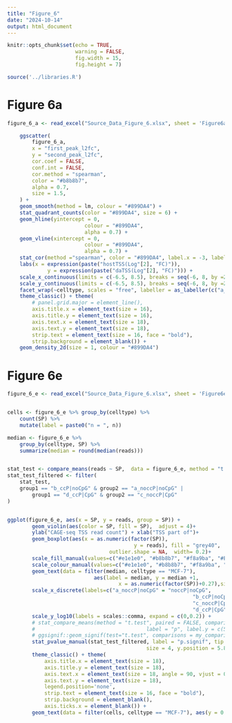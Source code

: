 ```yaml
---
title: "Figure_6"
date: "2024-10-14"
output: html_document
---
```


```r
knitr::opts_chunk$set(echo = TRUE,
                      warning = FALSE,
                      fig.width = 15,
                      fig.height = 7)

source('../libraries.R')

```

# Figure 6a

```r

figure_6_a <- read_excel("Source_Data_Figure_6.xlsx", sheet = 'Figure6a' )

	ggscatter(
		figure_6_a,
		x = "first_peak_l2fc",
		y = "second_peak_l2fc",
		cor.coef = FALSE,
		conf.int = FALSE,
		cor.method = "spearman",
		color = "#b8b8b7",
		alpha = 0.7,
		size = 1.5,
	) +
	geom_smooth(method = lm, colour = "#899DA4") +
	stat_quadrant_counts(color = "#899DA4", size = 6) +
	geom_hline(yintercept = 0,
						 colour = "#899DA4",
						 alpha = 0.7) +
	geom_vline(xintercept = 0,
						 colour = "#899DA4",
						 alpha = 0.7) +
	stat_cor(method ="spearman", color = "#899DA4", label.x = -3, label.y = -6.2, size = 6) + 
	labs(x = expression(paste("hostTSS(Log"[2], "FC)")),
			 y = expression(paste("daTSS(Log"[2], "FC)"))) +
	scale_x_continuous(limits = c(-6.5, 8.5), breaks = seq(-6, 8, by =2)) +
	scale_y_continuous(limits = c(-6.5, 8.5), breaks = seq(-6, 8, by =2)) +
	facet_wrap(~celltype, scales = "free", labeller = as_labeller(c("a_MCF7" = "MCF-7", "b_U2OS" = "U2OS", "c_RPE1" = "RPE-1"))) +
	theme_classic() + theme(
		# panel.grid.major = element_line(),
		axis.title.x = element_text(size = 16),
		axis.title.y = element_text(size = 16),
		axis.text.x = element_text(size = 18),
		axis.text.y = element_text(size = 18),
		strip.text = element_text(size = 16, face = "bold"),
		strip.background = element_blank()) + 
	geom_density_2d(size = 1, colour = "#899DA4")

```

# Figure 6e

```r

figure_6_e <- read_excel("Source_Data_Figure_6.xlsx", sheet = 'Figure6e' )


cells <- figure_6_e %>% group_by(celltype) %>%
    count(SP) %>%
    mutate(label = paste0("n = ", n))

median <- figure_6_e %>%
    group_by(celltype, SP) %>%
    summarize(median = round(median(reads)))


stat_test <- compare_means(reads ~ SP,  data = figure_6_e, method = "t.test")
stat_test_filtered <- filter(
    stat_test,
    group1 == "b_ccP|noCpG" & group2 == "a_noccP|noCpG" |
        group1 == "d_ccP|CpG" & group2 == "c_noccP|CpG"
)


ggplot(figure_6_e, aes(x = SP, y = reads, group = SP)) +
		geom_violin(aes(color = SP, fill = SP),  adjust = 4)+
		ylab("CAGE-seq TSS read count") + xlab("TSS part of")+
		geom_boxplot(aes(x = as.numeric(factor(SP)), 
										 y = reads), fill = "grey40",
								 outlier.shape = NA,  width= 0.2)+
		scale_fill_manual(values=c("#e1e1e0", "#b8b8b7", "#f8a9ba", "#EE4266"))+
		scale_colour_manual(values=c("#e1e1e0", "#b8b8b7", "#f8a9ba", "#EE4266"))+
		geom_text(data = filter(median, celltype == "MCF-7"), 
							aes(label = median, y = median +1, 
									x = as.numeric(factor(SP))+0.27),size = 4, color = "grey30") +
		scale_x_discrete(labels=c("a_noccP|noCpG" = "noccP|noCpG",
															"b_ccP|noCpG" = "ccP|noCpG",
															"c_noccP|CpG" ="noccP|CpG",
															"d_ccP|CpG" = "ccP|CpG")) +
		scale_y_log10(labels = scales::comma, expand = c(0,0.2)) +
		# stat_compare_means(method = "t.test", paired = FALSE, comparisons = my_comparisons, 
		# 									 label = "p", label.y = c(5.5, 5.5))+
		# ggsignif::geom_signif(test="t.test", comparisons = my_comparisons)+
		stat_pvalue_manual(stat_test_filtered, label = "p.signif", tip.length = 0, color = "grey30",
											 size = 4, y.position = 5.8)+
		theme_classic() + theme(
			axis.title.x = element_text(size = 18),
			axis.title.y = element_text(size = 18),
			axis.text.x = element_text(size = 18, angle = 90, vjust = 0.5, hjust=1),
			axis.text.y = element_text(size = 18),
			legend.position='none',
			strip.text = element_text(size = 16, face = "bold"),
			strip.background = element_blank(),
			axis.ticks.x = element_blank()) +
		geom_text(data = filter(cells, celltype == "MCF-7"), aes(y = 0.75, label = label, size = 20), color = "grey30")
```

